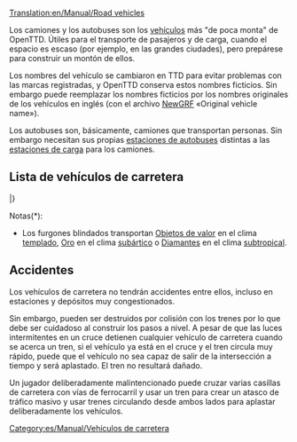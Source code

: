 [[Translation:en/Manual/Road vehicles]]
{{es/Manual/Tabla de contenido}}

Los camiones y los autobuses son los [[es/Manual/Vehículos|vehículos]] más "de poca monta" de OpenTTD. Útiles para el transporte de pasajeros y de carga, cuando el espacio es escaso (por ejemplo, en las grandes ciudades), pero prepárese para construir un montón de ellos.

Los nombres del vehículo se cambiaron en TTD para evitar problemas con las marcas registradas, y OpenTTD conserva estos nombres ficticios. Sin embargo puede reemplazar los nombres ficticios por los nombres originales de los vehículos en inglés (con el archivo [[es/Manual/NewGRF|NewGRF]] «Original vehicle name»).

Los autobuses son, básicamente, camiones que transportan personas. Sin embargo necesitan sus propias [[es/Estación de autobuses|estaciones de autobuses]] distintas a las [[es/Estación de carga para camiones|estaciones de carga]] para los camiones.

==Lista de vehículos de carretera==

{{es/Manual/Tabla de vehículos/Encabezado}}
{{en/Manual/VehicleTable/Header|Pasajeros y correo}}
{{en/Manual/VehicleTable/Row|
*[[es/Manual/Base Set/Road Vehicles/Autobuses|Autobuses]]
*[[es/Manual/Base Set/Road Vehicles/Camiones de Correo|Camiones de correo]]
|
*[[es/Manual/Base Set/Road Vehicles/Autobuses|Autobuses]]
*[[es/Manual/Base Set/Road Vehicles/Camiones de Correo|Camiones de correo]]
|
*[[es/Manual/Base Set/Road Vehicles/Autobuses|Autobuses]]
*[[es/Manual/Base Set/Road Vehicles/Camiones de Correo|Camiones de correo]]
|
*[[es/Manual/Base Set/Road Vehicles/Autobuses|Autobuses]]
*[[es/Manual/Base Set/Road Vehicles/Camiones de Correo|Camiones de correo]]
}}
{{en/Manual/VehicleTable/Header|Cargas comunes}}
{{en/Manual/VehicleTable/Row|
*[[es/Manual/Base Set/Road Vehicles/Cisternas de Petróleo|Cisternas de petróleo]]
*[[es/Manual/Base Set/Road Vehicles/Camiones de Mercancías|Camiones de mercancías]]
*[[es/Manual/Base Set/Road Vehicles/Camiones Graneros|Camiones graneros]]
*[[es/Manual/Base Set/Road Vehicles/Camiones de Ganado|Camiones de ganado]]
*[[es/Manual/Base Set/Road Vehicles/Camiones Madereros|Camiones madereros]]
|
*[[es/Manual/Base Set/Road Vehicles/Cisternas de Petróleo|Cisternas de petróleo]]
*[[es/Manual/Base Set/Road Vehicles/Camiones de Mercancías|Camiones de mercancías]]
*[[es/Manual/Base Set/Road Vehicles/Camiones Graneros|Camiones graneros]]
*[[es/Manual/Base Set/Road Vehicles/Camiones de Ganado|Camiones de ganado]]
*[[es/Manual/Base Set/Road Vehicles/Camiones Madereros|Camiones madereros]]
|
*[[es/Manual/Base Set/Road Vehicles/Cisternas de Petróleo|Cisternas de petróleo]]
*[[es/Manual/Base Set/Road Vehicles/Camiones de Mercancías|Camiones de mercancías]]
*[[es/Manual/Base Set/Road Vehicles/Camiones Graneros|Camiones graneros]]
*-
*[[es/Manual/Base Set/Road Vehicles/Camiones Madereros|Camiones madereros]]
|
*[[es/Manual/Base Set/Road Vehicles/Camiones de Cola|Camiones de cola]]
*[[es/Manual/Base Set/Road Vehicles/Camiones de Dulces|Camiones de dulces]]
*[[es/Manual/Base Set/Road Vehicles/Furgones de Juguetes|Furgones de juguetes]]
*[[es/Manual/Base Set/Road Vehicles/Camiones de Pilas|Camiones de pilas]]
*[[es/Manual/Base Set/Road Vehicles/Camiones de Algodón de Azúcar|Camiones de algodón de azúcar]]
}}
{{en/Manual/VehicleTable/Header|Cargas parecidas}}
{{en/Manual/VehicleTable/Row|
*[[es/Manual/Base Set/Road Vehicles/Furgones Blindados|Furgones blindados]]*
*[[es/Manual/Base Set/Road Vehicles/Camiones Carboneros|Camiones carboneros]]
*[[es/Manual/Base Set/Road Vehicles/Camiones de Hierro|Camiones de hierro]]
*[[es/Manual/Base Set/Road Vehicles/Camiones de Acero|Camiones de acero]]
* -
|
*[[es/Manual/Base Set/Road Vehicles/Furgones Blindados|Furgones blindados]]*
*[[es/Manual/Base Set/Road Vehicles/Camiones Carboneros|Camiones carboneros]]
* -
*[[es/Manual/Base Set/Road Vehicles/Camiones de Papel|Camiones de papel]]
*[[es/Manual/Base Set/Road Vehicles/Furgones de Comida|Furgones de comida]]
|
*[[es/Manual/Base Set/Road Vehicles/Furgones Blindados|Furgones blindados]]*
* -
*[[es/Manual/Base Set/Road Vehicles/Camiones de Cobre|Camiones de cobre]]
* -
*[[es/Manual/Base Set/Road Vehicles/Furgones de Comida|Furgones de comida]]
|
* -
*[[es/Manual/Base Set/Road Vehicles/Camiones de Azúcar|Camiones de azúcar]]
* -
* -
* -
}}
{{en/Manual/VehicleTable/Header|Otras cargas}}
{{en/Manual/VehicleTable/Row|
|
|
*[[es/Manual/Base Set/Road Vehicles/Cisternas de Agua|Cisternas de agua]]
*[[es/Manual/Base Set/Road Vehicles/Camiones de Fruta|Camiones de fruta]]
*[[es/Manual/Base Set/Road Vehicles/Camiones de Caucho|Camiones de caucho]]
|
*[[es/Manual/Base Set/Road Vehicles/Camiones de Burbujas|Camiones de burbujas]]
*[[es/Manual/Base Set/Road Vehicles/Camiones de Refrescos|Camiones de refrescos]]
*[[es/Manual/Base Set/Road Vehicles/Camiones de Plástico|Camiones de plástico]]
*[[es/Manual/Base Set/Road Vehicles/Camiones de Caramelos|Camiones de caramelos]]
}}
|}

Notas(*):
*Los furgones blindados transportan [[es/Manual/Base Set/Cargos/Objetos de valor|Objetos de valor]] en el clima [[es/Manual/Clima#templado|templado]], [[es/Manual/Base Set/Cargos/Oro|Oro]] en el clima [[es/Manual/Clima#subartico|subártico]] o [[es/Manual/Base Set/Cargos/Diamantes|Diamantes]] en el clima [[es/Manual/Clima#subtropical|subtropical]].

==Accidentes==
Los vehículos de carretera no tendrán accidentes entre ellos, incluso en estaciones y depósitos muy congestionados. 

Sin embargo, pueden ser destruidos por colisión con los trenes por lo que debe ser cuidadoso al construir los pasos a nivel. A pesar de que las luces intermitentes en un cruce detienen cualquier vehículo de carretera cuando se acerca un tren, si el vehículo ya está en el cruce y el tren circula muy rápido, puede que el vehículo no sea capaz de salir de la intersección a tiempo y será aplastado. El tren no resultará dañado.

Un jugador deliberadamente malintencionado puede cruzar varias casillas de carretera con vías de ferrocarril y usar un tren para crear un atasco de tráfico masivo y usar trenes circulando desde ambos lados para aplastar deliberadamente los vehículos.

[[Category:es/Manual/Vehículos de carretera]]